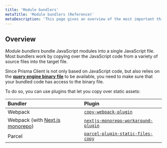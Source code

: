 ```yaml
---
title: 'Module bundlers'
metaTitle: 'Module bundlers (Reference)'
metaDescription: 'This page gives an overview of the most important things to be aware of when using a module bundler to bundle an application that uses Prisma Client.'
---
```


<TopBlock title={frontMatter.title} />

## Overview

_Module bundlers_ bundle JavaScript modules into a single JavaScript file. Most bundlers work by copying over the JavaScript code from a variety of source files into the target file.

Since Prisma Client is not only based on JavaScript code, but also relies on the [**query engine binary file**](/orm/more/under-the-hood/engines#the-query-engine-file) to be available, you need to make sure that your bundled code has access to the binary file.

To do so, you can use plugins that let you copy over static assets:

| Bundler                                                                                                           | Plugin                                                                                                         |
| :---------------------------------------------------------------------------------------------------------------- | :------------------------------------------------------------------------------------------------------------- |
| Webpack                                                                                                           | [`copy-webpack-plugin`](https://github.com/webpack-contrib/copy-webpack-plugin#copy-webpack-plugin)            |
| Webpack (with [Next.js monorepo](/orm/more/help-and-troubleshooting/help-articles/nextjs-prisma-client-monorepo)) | [`nextjs-monorepo-workaround-plugin`](https://www.npmjs.com/package/@prisma/nextjs-monorepo-workaround-plugin) |
| Parcel                                                                                                            | [`parcel-plugin-static-files-copy`](https://github.com/elwin013/parcel-plugin-static-files-copy#readme)        |
